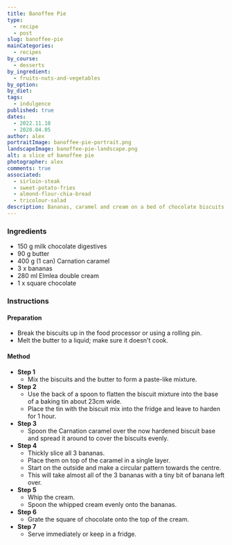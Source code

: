 ```yaml
---
title: Banoffee Pie
type:
  - recipe
  - post
slug: banoffee-pie
mainCategories:
  - recipes
by_course:
  - desserts
by_ingredient:
  - fruits-nuts-and-vegetables
by_option:
by_diet:
tags:
  - indulgence
published: true
dates:
  - 2022.11.18
  - 2020.04.05
author: alex
portraitImage: banoffee-pie-portrait.png
landscapeImage: banoffee-pie-landscape.png
alt: a slice of banoffee pie
photographer: alex
comments: true
associated:
  - sirloin-steak
  - sweet-potato-fries
  - almond-flour-chia-bread
  - tricolour-salad
description: Bananas, caramel and cream on a bed of chocolate biscuits - my favourite dessert.
---
```


<Ingredients>

### Ingredients

- 150 g milk chocolate digestives
- 90 g butter
- 400 g (1 can) Carnation caramel
- 3 x bananas
- 280 ml Elmlea double cream
- 1 x square chocolate

</Ingredients>

<Instructions>

### Instructions

#### Preparation

- Break the biscuits up in the food processor or using a rolling pin.
- Melt the butter to a liquid; make sure it doesn't cook.

#### Method

- **Step 1**
  - Mix the biscuits and the butter to form a paste-like mixture.
- **Step 2**
  - Use the back of a spoon to flatten the biscuit mixture into the base of a baking tin about 23cm wide.
  - Place the tin with the biscuit mix into the fridge and leave to harden for 1 hour.
- **Step 3**
  - Spoon the Carnation caramel over the now hardened biscuit base and spread it around to cover the biscuits evenly.
- **Step 4**
  - Thickly slice all 3 bananas.
  - Place them on top of the caramel in a single layer.
  - Start on the outside and make a circular pattern towards the centre.
  - This will take almost all of the 3 bananas with a tiny bit of banana left over.
- **Step 5**
  - Whip the cream.
  - Spoon the whipped cream evenly onto the bananas.
- **Step 6**
  - Grate the square of chocolate onto the top of the cream.
- **Step 7**
  - Serve immediately or keep in a fridge.

</Instructions>
